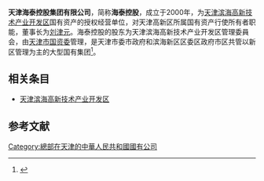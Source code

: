 {{Infobox company
| name = 海泰控股
| logo = 
| logo_size = 
| logo_caption = 
| image = [[File:天津国家自主创新示范区标志牌.jpg|200px]]
| image_caption = 海泰控股集团总部
| native_name = 天津海泰控股集团有限公司
| native_name_lang = zh
| location = 天津市[[天津濱海高新技術產業開發區|濱海高新區]]海泰大厦11-12层
| type = 
| industry = 
| foundation = 
| founder = 
| area_served = 
| key_people = 
| products =
| brands =
| services =
| owner = [[天津市国资委|天津市国资委]]
| parent = 濱海高新區管委會 (100%)
| homepage =
| footnotes = 
}}
'''天津海泰控股集团有限公司'''，简称'''海泰控股'''，成立于2000年，为[[天津滨海高新技术产业开发区|天津滨海高新技术产业开发区]]国有资产的授权经营单位，对天津高新区所属国有资产行使所有者职能，董事长为[[刘津元|刘津元]]。海泰控股的股东为天津滨海高新技术产业开发区管理委員会，由[[天津市国资委|天津市国资委]]管理，是天津市委市政府和滨海新区区委区政府市区共管以新区管理为主的大型国有集团<ref>{{cite web|title=天津海泰控股集团简介|url=http://www.tjhi-tech.com/htjt/gsjj.asp|website=天津海泰控股集团网站|accessdate=2016-08-08|archive-date=2016-08-18|archive-url=https://web.archive.org/web/20160818113158/http://www.tjhi-tech.com/htjt/gsjj.asp|dead-url=no}}</ref>。

== 相关条目 ==
*[[天津滨海高新技术产业开发区|天津滨海高新技术产业开发区]]

==参考文献==
{{reflist}}

{{天津市市管国有企业}}
[[Category:總部在天津的中華人民共和國國有公司|Category:總部在天津的中華人民共和國國有公司]]